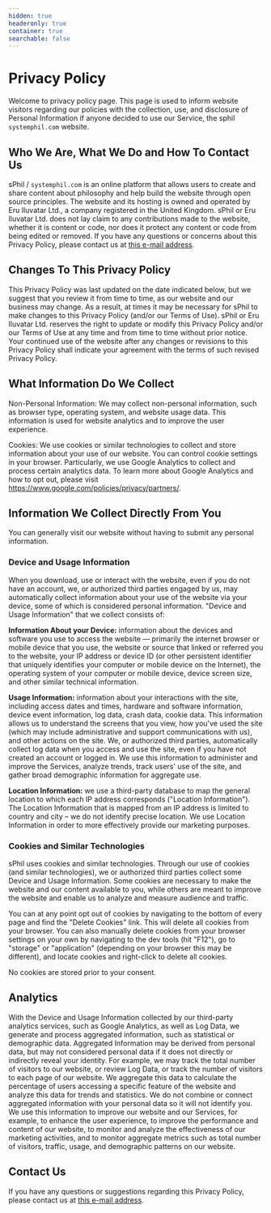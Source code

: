 ---
hidden: true
headeronly: true
container: true
searchable: false
---

# Privacy Policy

Welcome to privacy policy page. This page is used to inform website visitors regarding our policies with the collection, use, and disclosure of Personal Information if anyone decided to use our Service, the sphil `systemphil.com` website.

## Who We Are, What We Do and How To Contact Us

sPhil / `systemphil.com` is an online platform that allows users to create and share content about philosophy and help build the website through open source principles. The website and its hosting is owned and operated by Eru Iluvatar Ltd., a company registered in the United Kingdom. sPhil or Eru Iluvatar Ltd. does not lay claim to any contributions made to the website, whether it is content or code, nor does it protect any content or code from being edited or removed. If you have any questions or concerns about this Privacy Policy, please contact us at [this e-mail address](mailto:service@systemphil.com).

## Changes To This Privacy Policy

This Privacy Policy was last updated on the date indicated below, but we suggest that you review it from time to time, as our website and our business may change. As a result, at times it may be necessary for sPhil to make changes to this Privacy Policy (and/or our Terms of Use). sPhil or Eru Iluvatar Ltd. reserves the right to update or modify this Privacy Policy and/or our Terms of Use at any time and from time to time without prior notice. Your continued use of the website after any changes or revisions to this Privacy Policy shall indicate your agreement with the terms of such revised Privacy Policy.

## What Information Do We Collect

Non-Personal Information: We may collect non-personal information, such as browser type, operating system, and website usage data. This information is used for website analytics and to improve the user experience.

Cookies: We use cookies or similar technologies to collect and store information about your use of our website. You can control cookie settings in your browser. Particularly, we use Google Analytics to collect and process certain analytics data. To learn more about Google Analytics and how to opt out, please visit https://www.google.com/policies/privacy/partners/.

## Information We Collect Directly From You

You can generally visit our website without having to submit any personal information.

### Device and Usage Information

When you download, use or interact with the website, even if you do not have an account, we, or authorized third parties engaged by us, may automatically collect information about your use of the website via your device, some of which is considered personal information. "Device and Usage Information" that we collect consists of:

**Information About your Device:** information about the devices and software you use to access the website — primarily the internet browser or mobile device that you use, the website or source that linked or referred you to the website, your IP address or device ID (or other persistent identifier that uniquely identifies your computer or mobile device on the Internet), the operating system of your computer or mobile device, device screen size, and other similar technical information.

**Usage Information:** information about your interactions with the site, including access dates and times, hardware and software information, device event information, log data, crash data, cookie data. This information allows us to understand the screens that you view, how you've used the site (which may include administrative and support communications with us), and other actions on the site. We, or authorized third parties, automatically collect log data when you access and use the site, even if you have not created an account or logged in. We use this information to administer and improve the Services, analyze trends, track users' use of the site, and gather broad demographic information for aggregate use. 

**Location Information:** we use a third-party database to map the general location to which each IP address corresponds ("Location Information"). The Location Information that is mapped from an IP address is limited to country and city – we do not identify precise location. We use Location Information in order to more effectively provide our marketing purposes.

### Cookies and Similar Technologies

sPhil uses cookies and similar technologies. Through our use of cookies (and similar technologies), we or authorized third parties collect some Device and Usage Information. Some cookies are necessary to make the website and our content available to you, while others are meant to improve the website and enable us to analyze and measure audience and traffic. 

You can at any point opt out of cookies by navigating to the bottom of every page and find the "Delete Cookies" link. This will delete all cookies from your browser. You can also manually delete cookies from your browser settings on your own by navigating to the dev tools (hit "F12"), go to "storage" or "application" (depending on your browser this may be different), and locate cookies and right-click to delete all cookies. 

No cookies are stored prior to your consent.

## Analytics

With the Device and Usage Information collected by our third-party analytics services, such as Google Analytics, as well as Log Data, we generate and process aggregated information, such as statistical or demographic data. Aggregated Information may be derived from personal data, but may not considered personal data if it does not directly or indirectly reveal your identity. For example, we may track the total number of visitors to our website, or review Log Data, or track the number of visitors to each page of our website. We aggregate this data to calculate the percentage of users accessing a specific feature of the website  and analyze this data for trends and statistics. We do not combine or connect aggregated information with your personal data so it will not identify you. We use this information to improve our website and our Services, for example, to enhance the user experience, to improve the performance and content of our website, to monitor and analyze the effectiveness of our marketing activities, and to monitor aggregate metrics such as total number of visitors, traffic, usage, and demographic patterns on our website.

## Contact Us

If you have any questions or suggestions regarding this Privacy Policy, please contact us at [this e-mail address](mailto:service@systemphil.com).
